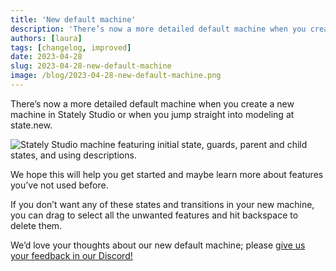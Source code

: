 ```yaml
---
title: 'New default machine'
description: 'There’s now a more detailed default machine when you create a new machine in Stately Studio or jump straight into modeling at state.new.'
authors: [laura]
tags: [changelog, improved]
date: 2023-04-28
slug: 2023-04-28-new-default-machine
image: /blog/2023-04-28-new-default-machine.png
---
```


There’s now a more detailed default machine when you create a new machine in Stately Studio or when you jump straight into modeling at state.new.

<!--truncate-->

![Stately Studio machine featuring initial state, guards, parent and child states, and using descriptions.](https://canny.io/images/362e27b65f13dfe7ce6979a91a5fdd6c.png)

We hope this will help you get started and maybe learn more about features you’ve not used before.

If you don’t want any of these states and transitions in your new machine, you can drag to select all the unwanted features and hit backspace to delete them.

We’d love your thoughts about our new default machine; please [give us your feedback in our Discord!](https://discord.gg/xstate)
